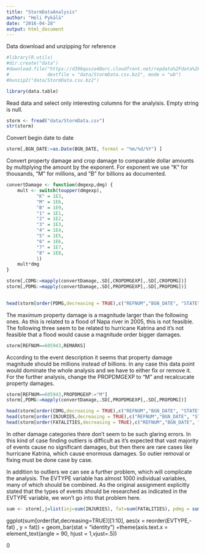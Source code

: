 ```yaml
---
title: "StormDataAnalysis"
author: "Heli Pykälä"
date: "2016-04-28"
output: html_document
---
```


Data download and unzipping for reference
```r
#library(R.utils)
#dir.create("data")
#download.file("https://d396qusza40orc.cloudfront.net/repdata%2Fdata%2FStormData.csv.bz2", 
#              destfile = "data/StormData.csv.bz2", mode = "wb")
#bunzip2("data/StormData.csv.bz2")
```

```r
library(data.table)

```

Read data and select only interesting columns for the analyisis. Empty string is null.
```r
storm <- fread("data/StormData.csv")
str(storm)
```

Convert begin date to date
```r
storm[,BGN_DATE:=as.Date(BGN_DATE, format = "%m/%d/%Y") ]
```

Convert property damage and crop damage to comparable dollar amounts by multiplying the amount by the exponent. For exponent we use “K” for thousands, “M” for millions, and “B” for billions as documented. 
```r
convertDamage <- function(dmgexp,dmg) {
    mult <- switch(toupper(dmgexp),
           "K" = 1E3,
           "M" = 1E6,
           "B" = 1E9,
           "1" = 1E1,
           "2" = 1E2,
           "3" = 1E3,
           "4" = 1E4,
           "5" = 1E5,
           "6" = 1E6,
           "7" = 1E7,
           "8" = 1E8,
           1)
    mult*dmg
}

storm[,CDMG:=mapply(convertDamage,.SD[,CROPDMGEXP],.SD[,CROPDMG])]
storm[,PDMG:=mapply(convertDamage,.SD[,PROPDMGEXP],.SD[,PROPDMG])]
    
```



```r
head(storm[order(PDMG,decreasing = TRUE),c("REFNUM","BGN_DATE", "STATE", "EVTYPE","PROPDMG","PROPDMGEXP", "PDMG"),with=FALSE])

```

The maximum property damage is a magnitude larger than the following ones. As this is related to a flood of Napa river in 2005, this is not feasible. The following three seem to be related to hurricane Katrina and it's not feasible that a flood would cause a magnitude order bigger damages.

```r
storm[REFNUM==605943,REMARKS]
```

According to the event description it seems that property damage magnitude should be millions instead of billions. In any case this data point would dominate the whole analysis and we have to either fix or remove it. For the further analysis, change the PROPDMGEXP to "M" and recalcucate property damages.
```r
storm[REFNUM==605943,PROPDMGEXP:="M"]
storm[,PDMG:=mapply(convertDamage,.SD[,PROPDMGEXP],.SD[,PROPDMG])]
```

```r
head(storm[order(CDMG,decreasing = TRUE),c("REFNUM","BGN_DATE", "STATE", "EVTYPE","CROPDMG","CROPDMGEXP", "CDMG"),with=FALSE])
head(storm[order(INJURIES,decreasing = TRUE),c("REFNUM","BGN_DATE", "STATE", "EVTYPE","INJURIES","FATALITIES"),with=FALSE])
head(storm[order(FATALITIES,decreasing = TRUE),c("REFNUM","BGN_DATE", "STATE", "EVTYPE","INJURIES","FATALITIES"),with=FALSE])

```

In other damage categories there don't seem to be such glaring errors. In this kind of case finding outliers is difficult as it's expected that vast majority of events cause no significant damages, but then there are rare cases like hurricane Katrina, which cause enormous damages. So outier removal or fixing must be done case by case. 

In addition to outliers we can see a further problem, which will complicate the analysis. The EVTYPE variable has almost 1000 individual variables, many of which should be combined. As the original assignment explicitly stated that the types of events should be researched as indicated in the EVTYPE variable, we won't go into that problem here.

```r
sum <- storm[,j=list(inj=sum(INJURIES), fat=sum(FATALITIES), pdmg = sum(PDMG), cdmg= sum(CDMG)), by=EVTYPE]
```

ggplot(sum[order(fat,decreasing=TRUE)][1:10], aes(x = reorder(EVTYPE,-fat) , y = fat)) + geom_bar(stat = "identity") +theme(axis.text.x = element_text(angle = 90, hjust = 1,vjust=.5))

0